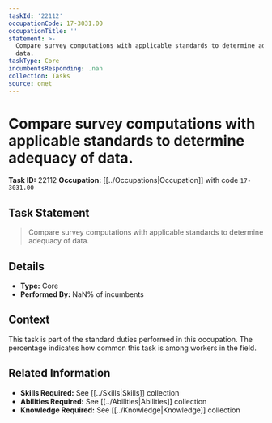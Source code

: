 ```yaml
---
taskId: '22112'
occupationCode: 17-3031.00
occupationTitle: ''
statement: >-
  Compare survey computations with applicable standards to determine adequacy of
  data.
taskType: Core
incumbentsResponding: .nan
collection: Tasks
source: onet
---
```

# Compare survey computations with applicable standards to determine adequacy of data.

**Task ID:** 22112
**Occupation:** [[../Occupations|Occupation]] with code `17-3031.00`

## Task Statement

> Compare survey computations with applicable standards to determine adequacy of data.

## Details

- **Type:** Core
- **Performed By:** NaN% of incumbents

## Context

This task is part of the standard duties performed in this occupation. The percentage indicates how common this task is among workers in the field.

## Related Information

- **Skills Required:** See [[../Skills|Skills]] collection
- **Abilities Required:** See [[../Abilities|Abilities]] collection
- **Knowledge Required:** See [[../Knowledge|Knowledge]] collection
